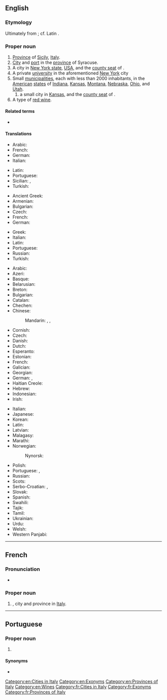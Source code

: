 ==English==
{{wikipedia}}

===Etymology===
Ultimately from {{der|en|grc|Συρακοῦσαι|}}; cf. Latin {{m|la|Syracusae}}.

===Proper noun===
{{en-proper noun}}

# [[province|Province]] of [[Sicily]], [[Italy]].
# [[city|City]] and [[port]] in the [[province]] of Syracuse.
# A city in [[New York|New York state]], [[USA]], and the [[county seat]] of {{l|en|Onondaga County}}.
# A private [[university]] in the aforementioned [[New York]] city
# Small [[municipality|municipalities]], each with less than 2000 inhabitants, in the [[United States|American]] [[state]]s of [[Indiana]], [[Kansas]], [[Montana]], [[Nebraska]], [[Ohio]], and [[Utah]].
## a small city in [[Kansas]], and the [[county seat]] of {{l|en|Hamilton County}}.
# A type of [[red wine]].

====Related terms====
* {{l|en|Syracusan}}

{{topics|en|Cities in New York, USA}}

====Translations====
{{trans-top|province Sicily}}
* Arabic: {{t|ar|سِرْقُوسَة|f}}
* French: {{t+|fr|Syracuse}}
* German: {{t|de|Syrakus}}
* Italian: {{t+|it|Siracusa}}
{{trans-mid}}
* Latin: {{t|la|Syracusae}}
* Portuguese: {{t|pt|Siracusa|f}}
* Sicilian: {{t|scn|Sarausa|f}}, {{t|scn|Seragusa|f}}
* Turkish: {{t|tr|Siraküza}}
{{trans-bottom}}

{{trans-top|city and port in the province of Syracuse}}
* Ancient Greek: {{t|grc|Συρακοῦσαι|f-p}}
* Armenian: {{t|hy|Սիրակուզա}}
* Bulgarian: {{t|bg|Сиракуза}}
* Czech: {{t|cs|Syrakusy|p}}
* French: {{t+|fr|Syracuse}}
* German: {{t|de|Syrakus}}
{{trans-mid}}
* Greek: {{t+|el|Συρακούσες}}
* Italian: {{t+|it|Siracusa}}
* Latin: {{t|la|Syrācūsae|f-p}}
* Portuguese: {{t|pt|Siracusa|f}}
* Russian: {{t+|ru|Сираку́зы|p}}
* Turkish: {{t|tr|Siraküza}}
{{trans-bottom}}

{{trans-top|city in New York state}}
* Arabic: {{t|ar|سيراكيوز}}
* Azeri: {{t|az|Sirakuz}}
* Basque: {{t|eu|Syracuse}}
* Belarusian: {{t|be|Сірак'юс|sc=Cyrl}}
* Breton: {{t|br|Syracuse}}
* Bulgarian: {{t|bg|Сиракюз|sc=Cyrl}}
* Catalan: {{t|ca|Siracusa}}
* Chechen: {{t|ce|Сиракьюс|sc=Cyrl}}
* Chinese:
*: Mandarin: {{t+|cmn|雪城|tr=Xuěchéng}}, {{t|cmn|錫拉丘茲}}, {{t|cmn|锡拉丘兹|tr=Xīlāqiūzī}}
* Cornish: {{t|kw|Syracuse}}
* Czech: {{t|cs|Syrakusy}}
* Danish: {{t|da|Syracuse}}
* Dutch: {{t|nl|Syracuse}}
* Esperanto: {{t|eo|Sirakuso}}
* Estonian: {{t|et|Sürakuusa}}
* French: {{t+|fr|Syracuse}}
* Galician: {{t|gl|Syracuse}}
* Georgian: {{t|ka|სირაკიუსი|sc=Geor}}
* German: {{t|de|Syracuse}}, {{t|de|Syrakus}}
* Haitian Creole: {{t|ht|Syracuse}}
* Hebrew: {{t|he|סירקיוז}}
* Indonesian: {{t|id|Syracuse}}
* Irish: {{t|ga|Syracuse}}
{{trans-mid}}
* Italian: {{t+|it|Siracusa}}
* Japanese: {{t|ja|シラキュース|tr=Shirakyūsu}}
* Korean: {{t|ko|시러큐스|sc=Kore}}
* Latin: {{t|la|Syracusae}}
* Latvian: {{t|lv|Sirakjūsa}}
* Malagasy: {{t|mg|Syracuse}}
* Marathi: {{t|mr|सिरॅक्युज|sc=Deva}}
* Norwegian: {{t|no|Syracuse}}
*: Nynorsk: {{t|nn|Syracuse}}
* Polish: {{t|pl|Syrakuzy}}
* Portuguese: {{t|pt|Siracusa|f}}, {{t|pt|Syracuse|f}}
* Russian: {{t+|ru|Сиракьюс}}
* Scots: {{t|sco|Syracuse}}
* Serbo-Croatian: {{t|sh|Syracuse}}, {{t|sh|Сиракјус}}
* Slovak: {{t|sk|Syrakúzy}}
* Spanish: {{t|es|Siracusa}}
* Swahili: {{t|sw|Syracuse}}
* Tajik: {{t|tg|Сиракуз}}
* Tamil: {{t|ta|சிராகூசு|sc=Taml}}
* Ukrainian: {{t|uk|Сірак'юс|sc=Cyrl}}
* Urdu: {{t|ur|سیراکیوز|sc=ur-Arab}}
* Welsh: {{t|cy|Syracuse}}
* Western Panjabi: {{t|pnb|سائراکیوز}}
{{trans-bottom}}

[[Category:en:Cities in Italy]]
[[Category:en:Exonyms]]
[[Category:en:Provinces of Italy]]
[[Category:en:Wines]]

----

==French==

===Pronunciation===
* {{fr-IPA}}

===Proper noun===
{{fr-proper noun|f}}

# {{l|en|Syracuse}}, city and province in [[Italy]].

[[Category:fr:Cities in Italy]]
[[Category:fr:Exonyms]]
[[Category:fr:Provinces of Italy]]

----

==Portuguese==

===Proper noun===
{{pt-proper noun|f}}

# {{place|pt|city|s/New York|c/United States|t1=Syracuse}}

====Synonyms====
* {{l|pt|Siracusa}}